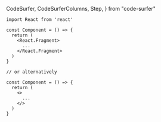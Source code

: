   CodeSurfer,
  CodeSurferColumns,
  Step,
} from "code-surfer"

<CodeSurfer>

```tsx title="React Fragments"
import React from 'react'

const Component = () => {
  return (
    <React.Fragment>
      ...
    </React.Fragment>
  )
}

// or alternatively

const Component = () => {
  return (
    <>
      ...
    </>
  )
}
```

</CodeSurfer>
